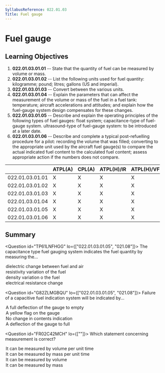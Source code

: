 ```yaml
---
SyllabusReference: 022.01.03
Title: Fuel gauge
---
```


# Fuel gauge

## Learning Objectives

1.  **022.01.03.01.01** -- State that the quantity of fuel can be measured by
    volume or mass.
2.  **022.01.03.01.02** -- List the following units used for fuel quantity:
    kilogramme; pound; litres; gallons (US and imperial).
3.  **022.01.03.01.03** -- Convert between the various units.
4.  **022.01.03.01.04** -- Explain the parameters that can affect the
    measurement of the volume or mass of the fuel in a fuel tank: temperature;
    aircraft accelerations and attitudes; and explain how the fuel-gauge system
    design compensates for these changes.
5.  **022.01.03.01.05** -- Describe and explain the operating principles of the
    following types of fuel gauges: float system; capacitance-type of fuel-gauge
    system. ultrasound-type of fuel-gauge system: to be introduced at a later
    date.
6.  **022.01.03.01.06** -- Describe and complete a typical post-refuelling
    procedure for a pilot: recording the volume that was filled; converting to
    the appropriate unit used by the aircraft fuel gauge(s) to compare the
    actual indicated fuel content to the calculated fuel content; assess
    appropriate action if the numbers does not compare.

|                 | ATPL(A) | CPL(A) | ATPL(H)/IR | ATPL(H)/VFR | CPL(H) | IR  | CBIR(A) |
| --------------- | ------- | ------ | ---------- | ----------- | ------ | --- | ------- |
| 022.01.03.01.01 | X       | X      | X          | X           | X      |     |         |
| 022.01.03.01.02 | X       | X      | X          | X           | X      |     |         |
| 022.01.03.01.03 | X       | X      | X          | X           | X      |     |         |
| 022.01.03.01.04 | X       | X      | X          | X           | X      |     |         |
| 022.01.03.01.05 | X       | X      | X          | X           | X      |     |         |
| 022.01.03.01.06 | X       | X      | X          | X           | X      |     |         |

## Summary

<Question id="TP61LNFHGG" lo={["022.01.03.01.05", "021.08"]}>
  <Text variant="oneCorrect">
    The capacitance type fuel gauging system indicates the fuel quantity by
    measuring the...
  </Text>

  <Option correct>dielectric change between fuel and air</Option>
  <Option>resistivity variation of the fuel</Option>
  <Option>density variation o the fuel</Option>
  <Option>electrical resistance change</Option>
</Question>

<Question id="G82ZLMGBQU" lo={["022.01.03.01.05", "021.08"]}>
  <Text variant="oneCorrect">
    Failure of a capacitive fuel indication system will be indicated by...
  </Text>
<Option
  correct
  why="upon failure, the fuel indicator will fail 'safe', that is, it will slowly move towards indicating 0 fuel so that it never risks indicating that a fuel tank has more fuel than it actually has."
>
  A full deflection of the gauge to empty
</Option>

  <Option>A yellow flag on the gauge</Option>
  <Option>No change in contents indication</Option>
  <Option>A deflection of the gauge to full</Option>
</Question>

<Question id="FR02C42MCH" lo={[""]}>
  <Text variant="oneTwo">
    Which statement concerning <Subject /> measurement is correct?
  </Text>
<Option
  subject={[["Fuel Flow"]]}
  why="Fuel flow can be measured in mass per unit time (ie.: kg/s) or volume per unit time (ie.: lts/s)"
>
  It can be measured by volume per unit time
</Option>
<Option
  subject={[["Fuel Flow"]]}
  why="Fuel flow can be measured in mass per unit time (ie.: kg/s) or volume per unit time (ie.: lts/s)"
>
  It can be measured by mass per unit time
</Option>
<Option
  subject={[["Fuel Quantity"]]}
  why="Fuel can be measured in mass (kg/lbs) or volume (litres / Gallons)"
>
  It can be measured by volume
</Option>

  <Option subject={[["Fuel Quantity"]]} why="Fuel can be measured in mass (kg/lbs) or volume (litres / Gallons)">
    It can be measured by mass
  </Option>
</Question>

